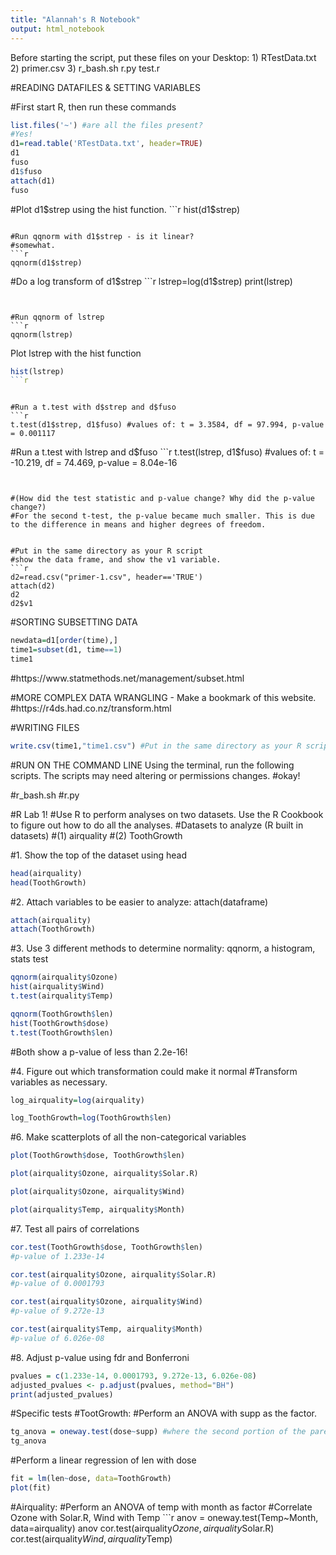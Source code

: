 ---
title: "Alannah's R Notebook"
output: html_notebook
---

Before starting the script, put these files on your Desktop:
1) RTestData.txt
2) primer.csv
3) r_bash.sh r.py test.r

#READING DATAFILES & SETTING VARIABLES

#First start R, then run these commands


```{r}
list.files('~') #are all the files present? 
#Yes!
d1=read.table('RTestData.txt', header=TRUE)
d1
fuso
d1$fuso
attach(d1)
fuso
```

#Plot d1$strep using the hist function.
```{r}
hist(d1$strep)
```

#Run qqnorm with d1$strep - is it linear?
#somewhat.
```{r}
qqnorm(d1$strep)
```

#Do a log transform of d1$strep
```{r}
lstrep=log(d1$strep)
print(lstrep)
```


#Run qqnorm of lstrep
```{r}
qqnorm(lstrep)
```

Plot lstrep with the hist function
```{r} 
hist(lstrep)
```{r}

```

```

#Run a t.test with d$strep and d$fuso
```{r}
t.test(d1$strep, d1$fuso) #values of: t = 3.3584, df = 97.994, p-value = 0.001117
```


#Run a t.test with lstrep and d$fuso
```{r}
t.test(lstrep, d1$fuso) #values of: t = -10.219, df = 74.469, p-value = 8.04e-16
```


#(How did the test statistic and p-value change? Why did the p-value change?)
#For the second t-test, the p-value became much smaller. This is due to the difference in means and higher degrees of freedom.


#Put in the same directory as your R script
#show the data frame, and show the v1 variable.
```{r}
d2=read.csv("primer-1.csv", header=='TRUE')
attach(d2)
d2
d2$v1
```

#SORTING SUBSETTING DATA
```{r}
newdata=d1[order(time),]
time1=subset(d1, time==1)
time1
```

#https://www.statmethods.net/management/subset.html

#MORE COMPLEX DATA WRANGLING - Make a bookmark of this website. 
#https://r4ds.had.co.nz/transform.html


#WRITING FILES
```{r}
write.csv(time1,"time1.csv") #Put in the same directory as your R script
```


#RUN ON THE COMMAND LINE
Using the terminal, run the following scripts. The scripts may need altering or permissions changes.
#okay!

#r_bash.sh 
#r.py


#R Lab 1!
#Use R to perform analyses on two datasets. Use the R Cookbook to figure out how to do all the
analyses.
#Datasets to analyze (R built in datasets)
#(1) airquality
#(2) ToothGrowth

#1. Show the top of the dataset using head
```{r}
head(airquality)
head(ToothGrowth)
```

#2. Attach variables to be easier to analyze: attach(dataframe)
```{r}
attach(airquality)
attach(ToothGrowth)
```

#3. Use 3 different methods to determine normality: qqnorm, a histogram, stats test
```{r}
qqnorm(airquality$Ozone)
hist(airquality$Wind)
t.test(airquality$Temp)
```
```{r}
qqnorm(ToothGrowth$len)
hist(ToothGrowth$dose)
t.test(ToothGrowth$len)
```
#Both show a p-value of less than 2.2e-16!

#4. Figure out which transformation could make it normal
#Transform variables as necessary.
```{r}
log_airquality=log(airquality)

log_ToothGrowth=log(ToothGrowth$len)
```


#6. Make scatterplots of all the non-categorical variables
```{r}
plot(ToothGrowth$dose, ToothGrowth$len)
```

```{r}
plot(airquality$Ozone, airquality$Solar.R)
```

```{r}
plot(airquality$Ozone, airquality$Wind)
```

```{r}
plot(airquality$Temp, airquality$Month)
```


#7. Test all pairs of correlations
```{r}
cor.test(ToothGrowth$dose, ToothGrowth$len)
#p-value of 1.233e-14
```

```{r}
cor.test(airquality$Ozone, airquality$Solar.R)
#p-value of 0.0001793
```

```{r}
cor.test(airquality$Ozone, airquality$Wind)
#p-value of 9.272e-13
```

```{r}
cor.test(airquality$Temp, airquality$Month)
#p-value of 6.026e-08
```

#8. Adjust p-value using fdr and Bonferroni
```{r}
pvalues = c(1.233e-14, 0.0001793, 9.272e-13, 6.026e-08)
adjusted_pvalues <- p.adjust(pvalues, method="BH")
print(adjusted_pvalues)

```


#Specific tests
#TootGrowth:
#Perform an ANOVA with supp as the factor.
```{r}
tg_anova = oneway.test(dose~supp) #where the second portion of the parentheses is the factor.
tg_anova

```

#Perform a linear regression of len with dose
```{r}
fit = lm(len~dose, data=ToothGrowth)
plot(fit)
```

#Airquality:
#Perform an ANOVA of temp with month as factor
#Correlate Ozone with Solar.R, Wind with Temp
```{r}
anov = oneway.test(Temp~Month, data=airquality)
anov
cor.test(airquality$Ozone, airquality$Solar.R)
cor.test(airquality$Wind, airquality$Temp)
